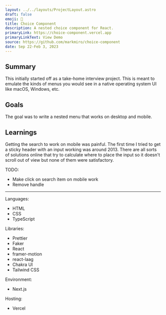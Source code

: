 ```yaml
---
layout: ../../layouts/ProjectLayout.astro
draft: false
emoji: 🔘
title: Choice Component
description: A nested choice component for React.
primaryLink: https://choice-component.vercel.app
primaryLinkText: View Demo
source: https://github.com/markmiro/choice-component
date: Sep 22-Feb 3, 2023
---
```



## Summary

This initially started off as a take-home interview project. This is meant to emulate the kinds of menus you would see in a native operating system UI like macOS, Windows, etc.

## Goals

The goal was to write a nested menu that works on desktop and mobile.

## Learnings

Getting the search to work on mobile was painful. The first time I tried to get a sticky header with an input working was around 2013. There are all sorts of solutions online that try to calculate where to place the input so it doesn't scroll out of view but none of them were satisfactory.

TODO:
- Make click on search item on mobile work
- Remove handle

---

Languages:

- HTML
- CSS
- TypeScript

Libraries:

- Prettier
- Faker
- React
- framer-motion
- react-laag
- Chakra UI
- Tailwind CSS

Environment:

- Next.js

Hosting:

- Vercel